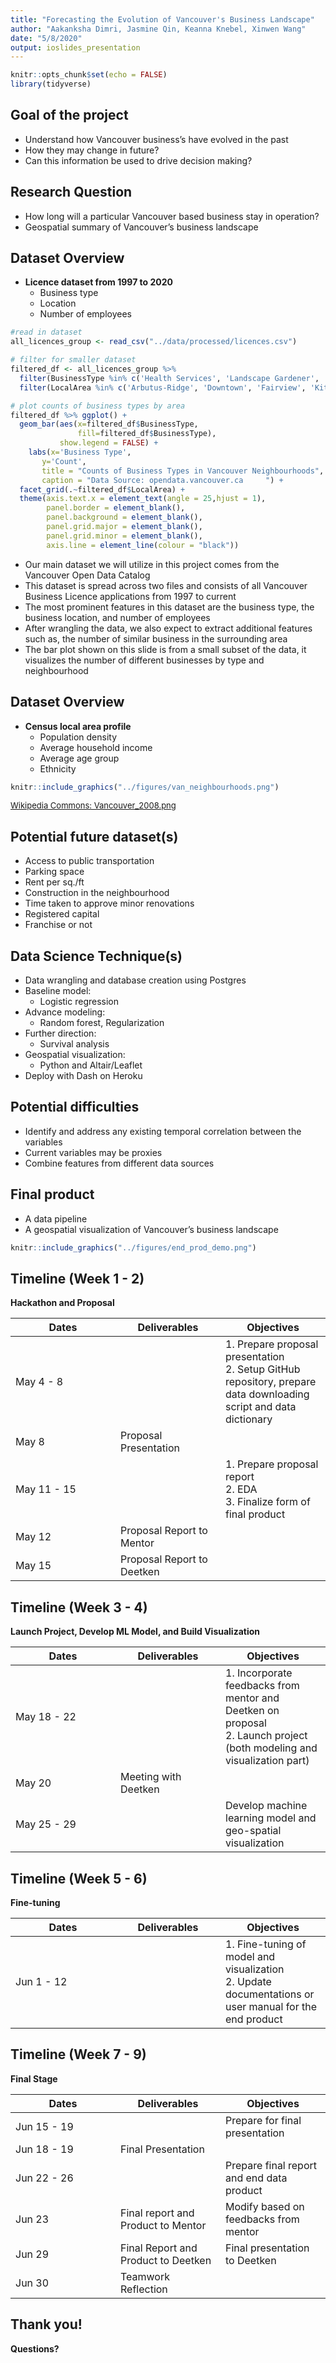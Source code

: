 ```yaml
---
title: "Forecasting the Evolution of Vancouver's Business Landscape"
author: "Aakanksha Dimri, Jasmine Qin, Keanna Knebel, Xinwen Wang"
date: "5/8/2020"
output: ioslides_presentation
---
```


```r
knitr::opts_chunk$set(echo = FALSE)
library(tidyverse)
```

## Goal of the project
- Understand how Vancouver business's have evolved in the past
- How they may change in future?
- Can this information be used to drive decision making?

## Research Question
- How long will a particular Vancouver based business stay in operation?
- Geospatial summary of Vancouver's business landscape

## Dataset Overview
- **Licence dataset from 1997 to 2020**
  - Business type 
  - Location
  - Number of employees

```r

#read in dataset
all_licences_group <- read_csv("../data/processed/licences.csv")

# filter for smaller dataset
filtered_df <- all_licences_group %>% 
  filter(BusinessType %in% c('Health Services', 'Landscape Gardener', 'Computer Services', 'Animal Services')) %>% 
  filter(LocalArea %in% c('Arbutus-Ridge', 'Downtown', 'Fairview', 'Kitsilano'))

# plot counts of business types by area
filtered_df %>% ggplot() + 
  geom_bar(aes(x=filtered_df$BusinessType, 
               fill=filtered_df$BusinessType),
           show.legend = FALSE) +
    labs(x='Business Type', 
       y='Count', 
       title = "Counts of Business Types in Vancouver Neighbourhoods",
       caption = "Data Source: opendata.vancouver.ca     ") +
  facet_grid(.~filtered_df$LocalArea) +
  theme(axis.text.x = element_text(angle = 25,hjust = 1),
        panel.border = element_blank(),
        panel.background = element_blank(),
        panel.grid.major = element_blank(),
        panel.grid.minor = element_blank(), 
        axis.line = element_line(colour = "black")) 
```

<div class="notes">
- Our main dataset we will utilize in this project comes from the Vancouver Open Data Catalog
- This dataset is spread across two files and consists of all Vancouver Business Licence 
applications from 1997 to current
- The most prominent features in this dataset are the business type, the business location, and number of employees
- After wrangling the data, we also expect to extract additional features 
such as, the number of similar business in the surrounding area 
- The bar plot shown on this slide is from a small subset of the data, it visualizes the number of different businesses by type and neighbourhood
</div>


## Dataset Overview
- **Census local area profile**
  - Population density
  - Average household income
  - Average age group
  - Ethnicity
  
```r
knitr::include_graphics("../figures/van_neighbourhoods.png")
```
<font size="2">
  [Wikipedia Commons: Vancouver_2008.png](https://upload.wikimedia.org/wikipedia/commons/thumb/3/37/Stadtgliederung_Vancouver_2008.png/1200px-Stadtgliederung_Vancouver_2008.png)
</font>

## Potential future dataset(s)
  - Access to public transportation 
  - Parking space
  - Rent per sq./ft 
  - Construction in the neighbourhood
  - Time taken to approve minor renovations
  - Registered capital
  - Franchise or not
  
## Data Science Technique(s)
  - Data wrangling and database creation using Postgres
  - Baseline model: 
    - Logistic regression
  - Advance modeling: 
    - Random forest, Regularization
  - Further direction: 
    - Survival analysis
  - Geospatial visualization:
    - Python and Altair/Leaflet
  - Deploy with Dash on Heroku
  
## Potential difficulties
- Identify and address any existing temporal correlation between the variables
- Current variables may be proxies
- Combine features from different data sources

## Final product
- A data pipeline
- A geospatial visualization of Vancouver's business landscape

```r
knitr::include_graphics("../figures/end_prod_demo.png")
```

## Timeline (Week 1 - 2)
 
**Hackathon and Proposal**

|Dates   |Deliverables   |Objectives   |
|---|---|---|
|May 4 - 8   |   |1. Prepare proposal presentation<br> 2. Setup GitHub repository, prepare data downloading script and data dictionary  |
|May 8   |Proposal Presentation   |   |
|May 11 - 15   |   |1. Prepare proposal report<br>2. EDA<br>3. Finalize form of final product   |
|May 12   |Proposal Report to Mentor   |   |
|May 15   |Proposal Report to Deetken   |   |

## Timeline (Week 3 - 4)

**Launch Project, Develop ML Model, and Build Visualization**

|Dates   |Deliverables   |Objectives   |
|---|---|---|
|May 18 - 22   |   |1. Incorporate feedbacks from mentor and Deetken on proposal<br>2. Launch project (both modeling and visualization part)   |
|May 20   |Meeting with Deetken   |   |
|May 25 - 29   |   |Develop machine learning model and geo-spatial visualization   |


## Timeline (Week 5 - 6)

**Fine-tuning**

|Dates   |Deliverables   |Objectives   |
|---|---|---|
|Jun 1 - 12   |   |1. Fine-tuning of model and visualization<br>2. Update documentations or user manual for the end product   |

## Timeline (Week 7 - 9)

**Final Stage**

|Dates   |Deliverables   |Objectives   |
|---|---|---|
|Jun 15 - 19   |   |Prepare for final presentation   |
|Jun 18 - 19   |Final Presentation   |   |
|Jun 22 - 26   |   |Prepare final report and end data product   |
|Jun 23   |Final report and Product to Mentor   |Modify based on feedbacks from mentor   |
|Jun 29    | Final Report and Product to Deetken   |Final presentation to Deetken   |
|Jun 30   |Teamwork Reflection   |   |


## Thank you! 

**Questions?**


